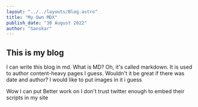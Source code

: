 ```yaml
---
layout: "../../layouts/Blog.astro"
title: "My Own MDX"
publish_date: "30 August 2022"
author: "Sanskar"
---
```


## This is my blog

I can write this blog in md.
What is MD? Oh, it's called markdown.
It is used to author content-heavy pages I guess.
Wouldn't it be great if there was date and author?
I would like to put images in it i guess

<TweetCard url="https://twitter.com/StainAlthea/status/1564310273762070528" />

Wow I can put 
Better work on 
I don't trust twitter enough to embed their scripts in my site
